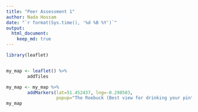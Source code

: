 ---
title: "Peer Assessment 1"
author: Nada Hossam
date: "`r format(Sys.time(), '%d %B %Y')`"
output: 
  html_document:
    keep_md: true
---


```{r}
library(leaflet)


my_map <- leaflet() %>%
        addTiles

my_map <- my_map %>%
        addMarkers(lat=51.452437, lng=-0.298503,
                   popup="The Roebuck (Best view for drinking your pint in London)")
my_map
```
